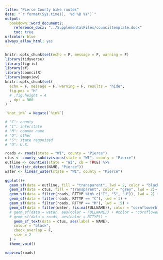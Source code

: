```yaml
---
title: "Pierce County bike routes"
date: "`r format(Sys.time(), '%d %B %Y')`"
output:
  bookdown::word_document2:
    reference_docx: "../SupplementalFiles/counciltemplate.docx"
    toc: true
urlcolor: blue
always_allow_html: yes
---
```

  

```r
knitr::opts_chunk$set(echo = F, message = F, warning = F)
library(tidyverse)
library(tigris)
library(sf)
library(councilR)
library(mapview)
knitr::opts_chunk$set(
  echo = F, message = F, warning = F, results = "hide",
  fig.pos = "H"
  # ,fig.height = 4
  , dpi = 300
)

`%not_in%` = Negate(`%in%`)
```

```r
# "C": county
# "I": interstate
# "M": common name
# "O": other
# "S": state regonized
# "U": U.S.

roads <- roads(state = "WI", county = "Pierce")
ctus <- county_subdivisions(state = "WI", county = "Pierce")
outline <- counties(state = "WI", cb = TRUE) %>%
  filter(str_detect(NAME, "Pierce"))
water <- linear_water(state = "WI", county = "Pierce")
  
ggplot()+
  geom_sf(data = outline, fill = "transparent", lwd = 2, color = "black") +
  geom_sf(data = ctus, fill = "transparent", color = "grey", lwd = 2)+
  geom_sf(data = filter(roads, RTTYP %in% c("I", "S", "U")), lwd = 2) +
  geom_sf(data = filter(roads, RTTYP == "C"), lwd = 1) +
  geom_sf(data = filter(roads, RTTYP == "M"), lwd = .5) +
  geom_sf(data = filter(water, !is.na(FULLNAME)), color = "cornflowerblue") +
  # geom_sf(data = water, aes(color = FULLNAME)) + #color = "cornflowerblue") +
  # geom_sf(data = roads, aes(color = RTTYP)) +
    geom_sf_text(data = ctus, aes(label = NAME),
    colour = "black",
    check_overlap = F,
    size = 2
  ) +
  theme_void()

mapview(roads)
```